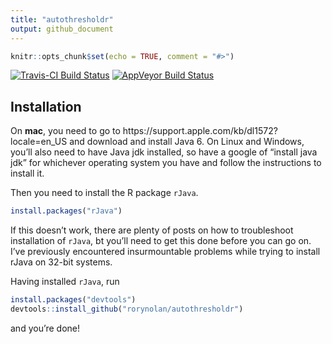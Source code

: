 ```yaml
---
title: "autothresholdr"
output: github_document
---
```


```r
knitr::opts_chunk$set(echo = TRUE, comment = "#>")
```

[![Travis-CI Build Status](https://travis-ci.org/rorynolan/autothresholdr.svg?branch=master)](https://travis-ci.org/rorynolan/autothresholdr)
[![AppVeyor Build Status](https://ci.appveyor.com/api/projects/status/github/rorynolan/autothresholdr?branch=master&svg=true)](https://ci.appveyor.com/project/rorynolan/autothresholdr)

## Installation
On **mac**, you need to go to https://support.apple.com/kb/dl1572?locale=en_US and download and install Java 6. On Linux and Windows, you'll also need to have Java jdk installed, so have a google of "install java jdk" for whichever operating system you have and follow the instructions to install it.

Then  you need to install the R package `rJava`. 
```r
install.packages("rJava")
```
If this doesn't work, there are plenty of posts on how to troubleshoot installation of `rJava`, bt you'll need to get this done before you can go on. I've previously encountered insurmountable problems while trying to install rJava on 32-bit systems. 

Having installed `rJava`, run
```r
install.packages("devtools")
devtools::install_github("rorynolan/autothresholdr")
```
and you're done!
